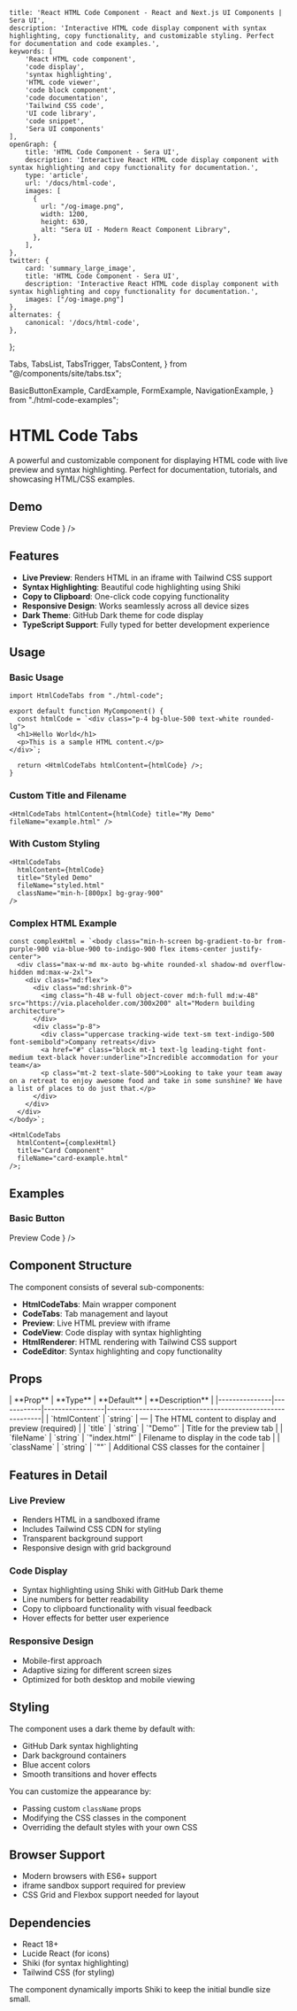     title: 'React HTML Code Component - React and Next.js UI Components | Sera UI',
    description: 'Interactive HTML code display component with syntax highlighting, copy functionality, and customizable styling. Perfect for documentation and code examples.',
    keywords: [
        'React HTML code component',
        'code display',
        'syntax highlighting',
        'HTML code viewer',
        'code block component',
        'code documentation',
        'Tailwind CSS code',
        'UI code library',
        'code snippet',
        'Sera UI components'
    ],
    openGraph: {
        title: 'HTML Code Component - Sera UI',
        description: 'Interactive React HTML code display component with syntax highlighting and copy functionality for documentation.',
        type: 'article',
        url: '/docs/html-code',
        images: [
          {
            url: "/og-image.png",
            width: 1200,
            height: 630,
            alt: "Sera UI - Modern React Component Library",
          },
        ],
    },
    twitter: {
        card: 'summary_large_image',
        title: 'HTML Code Component - Sera UI',
        description: 'Interactive React HTML code display component with syntax highlighting and copy functionality for documentation.',
        images: ["/og-image.png"]
    },
    alternates: {
        canonical: '/docs/html-code',
    },
};

  Tabs,
  TabsList,
  TabsTrigger,
  TabsContent,
} from "@/components/site/tabs.tsx";

  BasicButtonExample,
  CardExample,
  FormExample,
  NavigationExample,
} from "./html-code-examples";



# HTML Code Tabs <AI dir="left" />

A powerful and customizable component for displaying HTML code with live preview and syntax highlighting. Perfect for documentation, tutorials, and showcasing HTML/CSS examples.

## Demo

<Tabs defaultValue="preview" className="">
  <TabsList>
    <TabsTrigger value="preview">Preview</TabsTrigger>
    <TabsTrigger value="code">Code</TabsTrigger>
  </TabsList>
  <TabsContent value="preview">
    <ComponentRenderer component={<HtmlCodeDemo />} />
  </TabsContent>
  <TabsContent value="code">
    <CodeBlock filePath="src/app/docs/html-code/html-code.tsx" />
  </TabsContent>
</Tabs>

## Features

- **Live Preview**: Renders HTML in an iframe with Tailwind CSS support
- **Syntax Highlighting**: Beautiful code highlighting using Shiki
- **Copy to Clipboard**: One-click code copying functionality
- **Responsive Design**: Works seamlessly across all device sizes
- **Dark Theme**: GitHub Dark theme for code display
- **TypeScript Support**: Fully typed for better development experience

## Usage

### Basic Usage

```tsx
import HtmlCodeTabs from "./html-code";

export default function MyComponent() {
  const htmlCode = `<div class="p-4 bg-blue-500 text-white rounded-lg">
  <h1>Hello World</h1>
  <p>This is a sample HTML content.</p>
</div>`;

  return <HtmlCodeTabs htmlContent={htmlCode} />;
}
```

### Custom Title and Filename

```tsx
<HtmlCodeTabs htmlContent={htmlCode} title="My Demo" fileName="example.html" />
```

### With Custom Styling

```tsx
<HtmlCodeTabs
  htmlContent={htmlCode}
  title="Styled Demo"
  fileName="styled.html"
  className="min-h-[800px] bg-gray-900"
/>
```

### Complex HTML Example

```tsx
const complexHtml = `<body class="min-h-screen bg-gradient-to-br from-purple-900 via-blue-900 to-indigo-900 flex items-center justify-center">
  <div class="max-w-md mx-auto bg-white rounded-xl shadow-md overflow-hidden md:max-w-2xl">
    <div class="md:flex">
      <div class="md:shrink-0">
        <img class="h-48 w-full object-cover md:h-full md:w-48" src="https://via.placeholder.com/300x200" alt="Modern building architecture">
      </div>
      <div class="p-8">
        <div class="uppercase tracking-wide text-sm text-indigo-500 font-semibold">Company retreats</div>
        <a href="#" class="block mt-1 text-lg leading-tight font-medium text-black hover:underline">Incredible accommodation for your team</a>
        <p class="mt-2 text-slate-500">Looking to take your team away on a retreat to enjoy awesome food and take in some sunshine? We have a list of places to do just that.</p>
      </div>
    </div>
  </div>
</body>`;

<HtmlCodeTabs
  htmlContent={complexHtml}
  title="Card Component"
  fileName="card-example.html"
/>;
```

## Examples

### Basic Button

<Tabs defaultValue="preview" className="">
  <TabsList>
    <TabsTrigger value="preview">Preview</TabsTrigger>
    <TabsTrigger value="code">Code</TabsTrigger>
  </TabsList>
  <TabsContent value="preview">
    <ComponentRenderer component={<BasicButtonExample />} />
  </TabsContent>
  <TabsContent value="code">
    <CodeBlock filePath="src/app/docs/html-code/html-code.tsx" />
  </TabsContent>
</Tabs>

## Component Structure

The component consists of several sub-components:

- **HtmlCodeTabs**: Main wrapper component
- **CodeTabs**: Tab management and layout
- **Preview**: Live HTML preview with iframe
- **CodeView**: Code display with syntax highlighting
- **HtmlRenderer**: HTML rendering with Tailwind CSS support
- **CodeEditor**: Syntax highlighting and copy functionality

## Props

<MdxTable>
  | **Prop** | **Type** | **Default** | **Description** |
  |---------------|------------|-----------------|-----------------------------------------------------------|
  | `htmlContent` | `string` | — | The HTML content to display and preview
  (required) | | `title` | `string` | `"Demo"` | Title for the preview tab | |
  `fileName` | `string` | `"index.html"` | Filename to display in the code tab |
  | `className` | `string` | `""` | Additional CSS classes for the container |
</MdxTable>

## Features in Detail

### Live Preview

- Renders HTML in a sandboxed iframe
- Includes Tailwind CSS CDN for styling
- Transparent background support
- Responsive design with grid background

### Code Display

- Syntax highlighting using Shiki with GitHub Dark theme
- Line numbers for better readability
- Copy to clipboard functionality with visual feedback
- Hover effects for better user experience

### Responsive Design

- Mobile-first approach
- Adaptive sizing for different screen sizes
- Optimized for both desktop and mobile viewing

## Styling

The component uses a dark theme by default with:

- GitHub Dark syntax highlighting
- Dark background containers
- Blue accent colors
- Smooth transitions and hover effects

You can customize the appearance by:

- Passing custom `className` props
- Modifying the CSS classes in the component
- Overriding the default styles with your own CSS

## Browser Support

- Modern browsers with ES6+ support
- iframe sandbox support required for preview
- CSS Grid and Flexbox support needed for layout

## Dependencies

- React 18+
- Lucide React (for icons)
- Shiki (for syntax highlighting)
- Tailwind CSS (for styling)

The component dynamically imports Shiki to keep the initial bundle size small.
